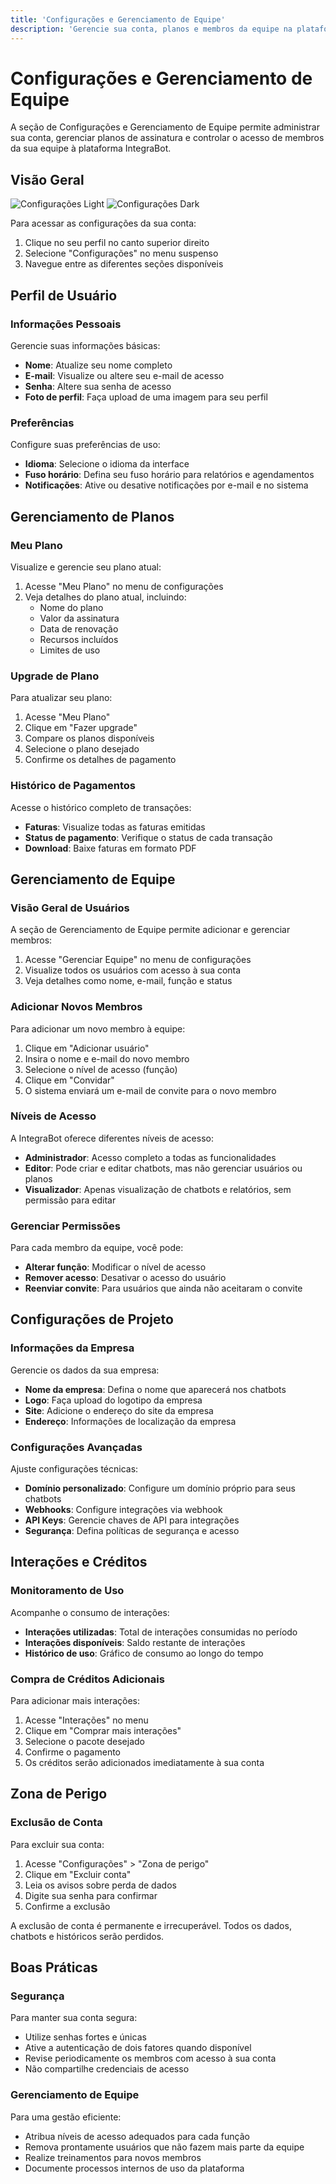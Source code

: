 ```yaml
---
title: 'Configurações e Gerenciamento de Equipe'
description: 'Gerencie sua conta, planos e membros da equipe na plataforma IntegraBot'
---
```


# Configurações e Gerenciamento de Equipe

A seção de Configurações e Gerenciamento de Equipe permite administrar sua conta, gerenciar planos de assinatura e controlar o acesso de membros da sua equipe à plataforma IntegraBot.

## Visão Geral

<img
  className="block dark:hidden"
  src="/images/settings-light.svg"
  alt="Configurações Light"
/>
<img
  className="hidden dark:block"
  src="/images/settings-dark.svg"
  alt="Configurações Dark"
/>

Para acessar as configurações da sua conta:

1. Clique no seu perfil no canto superior direito
2. Selecione "Configurações" no menu suspenso
3. Navegue entre as diferentes seções disponíveis

## Perfil de Usuário

### Informações Pessoais

Gerencie suas informações básicas:

- **Nome**: Atualize seu nome completo
- **E-mail**: Visualize ou altere seu e-mail de acesso
- **Senha**: Altere sua senha de acesso
- **Foto de perfil**: Faça upload de uma imagem para seu perfil

### Preferências

Configure suas preferências de uso:

- **Idioma**: Selecione o idioma da interface
- **Fuso horário**: Defina seu fuso horário para relatórios e agendamentos
- **Notificações**: Ative ou desative notificações por e-mail e no sistema

## Gerenciamento de Planos

### Meu Plano

Visualize e gerencie seu plano atual:

1. Acesse "Meu Plano" no menu de configurações
2. Veja detalhes do plano atual, incluindo:
   - Nome do plano
   - Valor da assinatura
   - Data de renovação
   - Recursos incluídos
   - Limites de uso

### Upgrade de Plano

Para atualizar seu plano:

1. Acesse "Meu Plano"
2. Clique em "Fazer upgrade"
3. Compare os planos disponíveis
4. Selecione o plano desejado
5. Confirme os detalhes de pagamento

### Histórico de Pagamentos

Acesse o histórico completo de transações:

- **Faturas**: Visualize todas as faturas emitidas
- **Status de pagamento**: Verifique o status de cada transação
- **Download**: Baixe faturas em formato PDF

## Gerenciamento de Equipe

### Visão Geral de Usuários

A seção de Gerenciamento de Equipe permite adicionar e gerenciar membros:

1. Acesse "Gerenciar Equipe" no menu de configurações
2. Visualize todos os usuários com acesso à sua conta
3. Veja detalhes como nome, e-mail, função e status

### Adicionar Novos Membros

Para adicionar um novo membro à equipe:

1. Clique em "Adicionar usuário"
2. Insira o nome e e-mail do novo membro
3. Selecione o nível de acesso (função)
4. Clique em "Convidar"
5. O sistema enviará um e-mail de convite para o novo membro

### Níveis de Acesso

A IntegraBot oferece diferentes níveis de acesso:

- **Administrador**: Acesso completo a todas as funcionalidades
- **Editor**: Pode criar e editar chatbots, mas não gerenciar usuários ou planos
- **Visualizador**: Apenas visualização de chatbots e relatórios, sem permissão para editar

### Gerenciar Permissões

Para cada membro da equipe, você pode:

- **Alterar função**: Modificar o nível de acesso
- **Remover acesso**: Desativar o acesso do usuário
- **Reenviar convite**: Para usuários que ainda não aceitaram o convite

## Configurações de Projeto

### Informações da Empresa

Gerencie os dados da sua empresa:

- **Nome da empresa**: Defina o nome que aparecerá nos chatbots
- **Logo**: Faça upload do logotipo da empresa
- **Site**: Adicione o endereço do site da empresa
- **Endereço**: Informações de localização da empresa

### Configurações Avançadas

Ajuste configurações técnicas:

- **Domínio personalizado**: Configure um domínio próprio para seus chatbots
- **Webhooks**: Configure integrações via webhook
- **API Keys**: Gerencie chaves de API para integrações
- **Segurança**: Defina políticas de segurança e acesso

## Interações e Créditos

### Monitoramento de Uso

Acompanhe o consumo de interações:

- **Interações utilizadas**: Total de interações consumidas no período
- **Interações disponíveis**: Saldo restante de interações
- **Histórico de uso**: Gráfico de consumo ao longo do tempo

### Compra de Créditos Adicionais

Para adicionar mais interações:

1. Acesse "Interações" no menu
2. Clique em "Comprar mais interações"
3. Selecione o pacote desejado
4. Confirme o pagamento
5. Os créditos serão adicionados imediatamente à sua conta

## Zona de Perigo

### Exclusão de Conta

Para excluir sua conta:

1. Acesse "Configurações" > "Zona de perigo"
2. Clique em "Excluir conta"
3. Leia os avisos sobre perda de dados
4. Digite sua senha para confirmar
5. Confirme a exclusão

<Warning>
A exclusão de conta é permanente e irrecuperável. Todos os dados, chatbots e históricos serão perdidos.
</Warning>

## Boas Práticas

### Segurança

Para manter sua conta segura:

- Utilize senhas fortes e únicas
- Ative a autenticação de dois fatores quando disponível
- Revise periodicamente os membros com acesso à sua conta
- Não compartilhe credenciais de acesso

### Gerenciamento de Equipe

Para uma gestão eficiente:

- Atribua níveis de acesso adequados para cada função
- Remova prontamente usuários que não fazem mais parte da equipe
- Realize treinamentos para novos membros
- Documente processos internos de uso da plataforma
